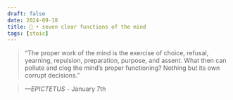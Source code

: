 ```yaml
---
draft: false 
date: 2024-09-18
title: 🗿 • seven clear functions of the mind
tags: [stoic]
---
```


>  “The proper work of the mind is the exercise of choice, refusal, yearning, repulsion, preparation, purpose, and assent. What then can pollute and clog the mind’s proper functioning? Nothing but its own corrupt decisions.”

> *—EPICTETUS* - January 7th